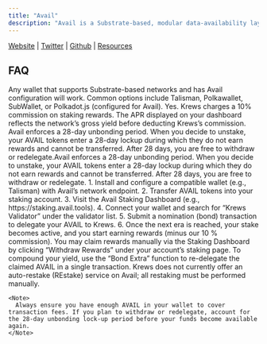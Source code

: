 ```yaml
---
title: "Avail"
description: "Avail is a Substrate-based, modular data-availability layer designed to provide scalable, decentralized data storage for downstream blockchains. By separating settlement from data-availability, Avail enables developers to deploy rollups, DA chains, and other layer-2 systems with minimal overhead. As a validator service, Krews operates high-performance nodes on the Avail network, ensuring reliable block production, robust finality, and continuous uptime for our delegators."
---
```


[Website](https://www.availproject.org/) <Icon icon="arrow-up-right" /> | [Twitter](https://x.com/AvailProject) <Icon icon="arrow-up-right" /> | [Github](https://github.com/availproject) <Icon icon="arrow-up-right" /> | [Resources](https://blog.availproject.org/) <Icon icon="arrow-up-right" />

## FAQ

<AccordionGroup>
  <Accordion title="What wallets are supported for Avail?">
    Any wallet that supports Substrate-based networks and has Avail configuration will work. Common options include Talisman, Polkawallet, SubWallet, or Polkadot.js (configured for Avail).
  </Accordion>
  <Accordion title="Is there a fee?">
    Yes. Krews charges a 10% commission on staking rewards. The APR displayed on your dashboard reflects the network’s gross yield before deducting Krews’s commission.
  </Accordion>
  <Accordion title="What is the unbonding period?">
    Avail enforces a 28-day unbonding period. When you decide to unstake, your AVAIL tokens enter a 28-day lockup during which they do not earn rewards and cannot be transferred. After 28 days, you are free to withdraw or redelegate.Avail enforces a 28-day unbonding period. When you decide to unstake, your AVAIL tokens enter a 28-day lockup during which they do not earn rewards and cannot be transferred. After 28 days, you are free to withdraw or redelegate.
  </Accordion>
  <Accordion title="How do I stake with Krews on Avail?">
    1. Install and configure a compatible wallet (e.g., Talisman) with Avail’s network endpoint.
    2. Transfer AVAIL tokens into your staking account.
    3. Visit the Avail Staking Dashboard (e.g., https://staking.avail.tools).
    4. Connect your wallet and search for “Krews Validator” under the validator list.
    5. Submit a nomination (bond) transaction to delegate your AVAIL to Krews.
    6. Once the next era is reached, your stake becomes active, and you start earning rewards (minus our 10 % commission).
  </Accordion>
  <Accordion title="How can I claim and restake rewards?">
    You may claim rewards manually via the Staking Dashboard by clicking “Withdraw Rewards” under your account’s staking page. To compound your yield, use the “Bond Extra” function to re-delegate the claimed AVAIL in a single transaction. Krews does not currently offer an auto-restake (REstake) service on Avail; all restaking must be performed manually.

    <Note>
      Always ensure you have enough AVAIL in your wallet to cover transaction fees. If you plan to withdraw or redelegate, account for the 28-day unbonding lock-up period before your funds become available again.
    </Note>
  </Accordion>
</AccordionGroup>